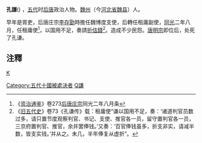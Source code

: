 {{消連|本条目是五代十国时的人物。[[孔子|孔子]]的八世孙，请参见'''[[孔谦|孔谦]]'''}}

'''孔謙'''({{bd|？||926年|catIdx=K}}) ，[[五代|五代]]时[[后唐|后唐]]政治人物。[[魏州|魏州]]（今[[河北省|河北省]][[魏县|魏县]]）人。

早年是胥吏，后唐庄宗[[李存勖|李存勖]]時擔任魏博度支使，后轉任租庸副使，[[同光|同光]]二年八月，任租庸使<ref>《[[资治通鉴|资治通鉴]]》卷273[[后唐庄宗|后唐庄宗]]同光二年八月条</ref>，以国用不足，奏請[[折估錢|折估錢]]<ref>《[[旧五代史|旧五代史]]》卷73《孔谦传》载：租庸使“谦以国用不足，奏：‘诸道判官员数过多，请只置节度观察判官、书记、支使、推官各一员，留守置判官各一员，三京府置判官、推官，余并罢俸钱。’又奏：‘百官俸钱虽多，折支非实，请减半数，皆支实钱。’并从之。未几，半年俸复从虚折”。</ref>。造成不少民怨。[[唐明宗|唐明宗]]即位后，处死了孔谦。

==注釋==
{{reflist}}
[[category:五代十國政治人物|K]]
[[Category:五代十國被處決者|Category:五代十國被處決者]]
[[Category:孔姓|Q謙]]